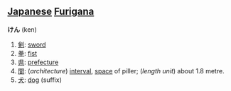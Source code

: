 == [[Japanese]] [[Furigana]] ==          

'''けん''' (ken)

# [[剣]]: [[sword]]
# [[拳]]: [[fist]]
# [[県]]: [[prefecture]]
# [[間]]: (''architecture'') [[interval]], [[space]] of piller; (''length unit'') about 1.8 metre.
# [[犬]]: [[dog]] (suffix)